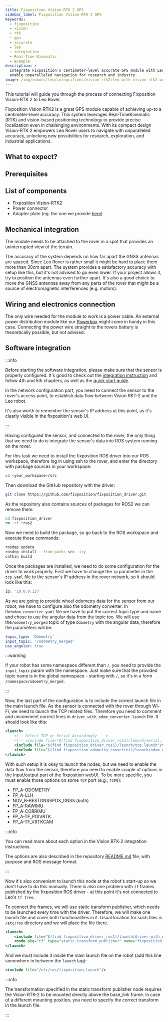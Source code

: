 ---
title: Fixposition Vision-RTK 2 GPS
sidebar_label: Fixposition Vision-RTK 2 GPS
keywords:
  - fixposition
  - vision
  - rtk
  - gps
  - accurate
  - leo
  - integration
  - Real-Time Kinematic
  - example
description: >
  Integrate Fixposition's centimeter-level accurate GPS module with Leo Rover to
  enable unparalleled navigation for research and industry.
image: /img/robots/leo/integrations/vision-rtk2/leo-with-vision-rtk2.webp
---


This tutorial will guide you through the process of connecting Fixposition
Vision-RTK 2 to Leo Rover.

Fixposition Vision RTK2 is a great GPS module capable of achieving up-to a
centimeter-level accuracy. This system leverages Real-TimeKinematic (RTK) and
vision-based positioning technology to provide precise localization even in
challenging environments. With its compact design Vision-RTK 2 empowers Leo
Rover users to navigate with unparalleled accuracy, unlocking new possibilities
for research, exploration, and industrial applications.

## What to expect?

<div className="video-container">
  <LiteYouTubeEmbed
    id="XrSRCy95stA"
    params="autoplay=0&autohide=1&showinfo=0&rel=0"
    poster="hqdefault"
    title="Leo Rover Unboxing and Getting Started"
    webp
  />
</div>

## Prerequisites

<LinkButton docId="leo-rover/guides/connect-to-rover-ap" />
<LinkButton docId="leo-rover/guides/ssh" />
<LinkButton docId="leo-rover/guides/software-update" />
<LinkButton docId="leo-rover/advanced-guides/ros-development" />

## List of components

- Fixposition Vision-RTK2
- Power connector
- Adapter plate (eg. the one we provide
  [here](/leo-rover/integrations/addon-adapters#fixposition-vision-rtk2-adapter))

## Mechanical integration

The module needs to be attached to the rover in a spot that provides an
uninterrupted view of the terrain.

The accuracy of the system depends on how far apart the GNSS antennas are
spaced. Since Leo Rover is rather small it might be hard to place them more than
30cm apart. The system provides a satisfactory accuracy with setup like this,
but it's not advised to go even lower. If your project allows it, try to
position the antennas even further apart. It's also a good choice to move the
GNSS antennas away from any parts of the rover that might be a source of
electromagnetic interferences (e.g. motors).

<ImageZoom
  src="/img/robots/leo/integrations/vision-rtk2/leo-with-vision-rtk2.webp"
  width="1200"
  height="547"
/>

## Wiring and electronics connection

The only wire needed for the module to work is a power cable. An external power
distribution module like our [Powerbox](/leo-rover/addons/powerbox) might come
in handy in this case. Connecting the power wire straight to the rovers battery
is theoretically possible, but not advised.

<Powerbox />

## Software integration

:::info

Before starting the software integration, please make sure that the sensor is
properly configured. It's good to check out the
[integration instruction](https://docs.fixposition.com/fd/integration-manual)
and follow 4th and 5th chapters, as well as the [quick start guide](https://docs.fixposition.com/fd/quick-start-guide).

In the network configuration part, you need to connect the sensor to the rover's
access point, to establish data flow between Vision RKT-2 and the Leo robot.

It's also worth to remember the sensor's IP address at this point, as it's
clearly visible in the fixposition's web UI.

:::

Having configured the sensor, and connected to the rover, the only thing that we
need to do is integrate the sensor's data into ROS system running on the rover.

For this task we need to install the fixposition ROS driver into our ROS
workspace, therefore log in using ssh to the rover, and enter the directory with
package sources in your workspace:

```bash
cd <your_workspace>/src
```

Then download the GitHub repository with the driver:

```bash
git clone https://github.com/fixposition/fixposition_driver.git
```

As the repository also contains sources of packages for ROS2 we can remove them:

```bash
cd fixposition_driver
rm -rf *ros2
```

Now we need to build the package, so go back to the ROS workspace and execute
those commands:

```bash
rosdep update
rosdep install --from-paths src -iry
catkin build
```

Once the packages are installed, we need to do some configuration for the driver
to work properly. First we have to change the `ip` parameter in the `tcp.yaml`
file to the sensor's IP address in the rover network, so it should look like
this:

```yaml title="fixposition_driver/fixposition_driver_ros1/launch/tcp.yaml"
ip: '10.0.0.137'
```

As we are going to provide wheel odometry data for the sensor from our robot, we
have to configure also the odometry converter. In the`odom_converter.yaml` file
we have to put the correct topic type and name and chose to use the angular data
from the topic too. We will use the`/odometry_merged` topic of type `Odometry`
with the angular data, therefore the parameters will be:

```yaml title="fixposition_driver/fixposition_odometry_converter/launch/odom_converter.yaml"
topic_type: 'Odometry'
input_topic: '/odometry_merged'
use_angular: true
```

:::warning

If your robot has some namespace different than `/`, you need to provide the
`input_topic` param with the namespace. Just make sure that the provided topic
name is in the global namespace - starting with `/`, so it's in a form
`/namespace/odometry_merged`.

:::

Now, the last part of the configuration is to include the correct launch file in
the main launch file. As the sensor is connected with the rover through Wi-Fi,
we need to launch the TCP related files. Therefore you need to comment and
uncomment correct lines in `driver_with_odom_converter.launch` file. It should
look like this:

```xml title="fixposition_driver/fixposition_driver_ros1/launch/driver_with_odom_converter.launch"
<launch>
    <!-- Select TCP or Serial Accordingly  -->
    <!-- <include file="$(find fixposition_driver_ros1)/launch/serial.launch"/> -->
    <include file="$(find fixposition_driver_ros1)/launch/tcp.launch"/>
    <include file="$(find fixposition_odometry_converter)/launch/odom_converter.launch"/>
</launch>
```

With such setup it is okay to launch the nodes, but we need to enable the data
flow from the sensor, therefore you need to enable couple of options in the
Input/output part of the fixposition webUI. To be more specific, you must enable
those options on some `TCP` port (e.g., `TCP0`):

- FP_A-ODOMETRY
- FP_A-LLH
- NOV_B-BESTGNSSPOS_GNSS (both)
- FP_A-RAWIMU
- FP_A-CORRIMU
- FP_A-TF_POIVRTK
- FP_A-TF_VRTKCAM

:::info

You can read more about each option in the Vision RTK-2 integration
instructions.

The options are also described in the repository
[README.md](https://github.com/fixposition/fixposition_driver/tree/main) file,
with purpose and ROS message format.

:::

Now it's also convenient to launch this node at the robot's start-up so we don't
have to do this manually. There is also one problem with `tf` frames published
by the fixposition ROS driver - at this point it's not connected to Leo's
`tf tree`.

To connect the frames, we will use static transform publisher, which needs to be
launched every time with the driver. Therefore, we will make one launch file and
cover both functionalities in it. Usual location for such files is `/etc/ros`
directory and we will place the file there.

```xml title="/etc/ros/fixposition.launch"
<launch>
    <include file="$(find fixposition_driver_ros1)/launch/driver_with_odom_converter.launch"/>
    <node pkg="tf" type="static_transform_publisher" name="fixposition_broadcaster" args="0 0 0 0 0 0 base_link FP_POI 100"/>
</launch>
```

And we must include it inside the main launch file on the robot (add this line
somewhere in between the `launch` tag):

```xml title="/etc/ros/robot.launch"
<include file="/etc/ros/fixposition.launch"/>
```

:::info

The transformation specified in the static transform publisher node requires the
Vision RTK-2 to be mounted directly above the base_link frame. In case of a
different mounting position, you need to specify the correct transform in the
launch file.

:::
